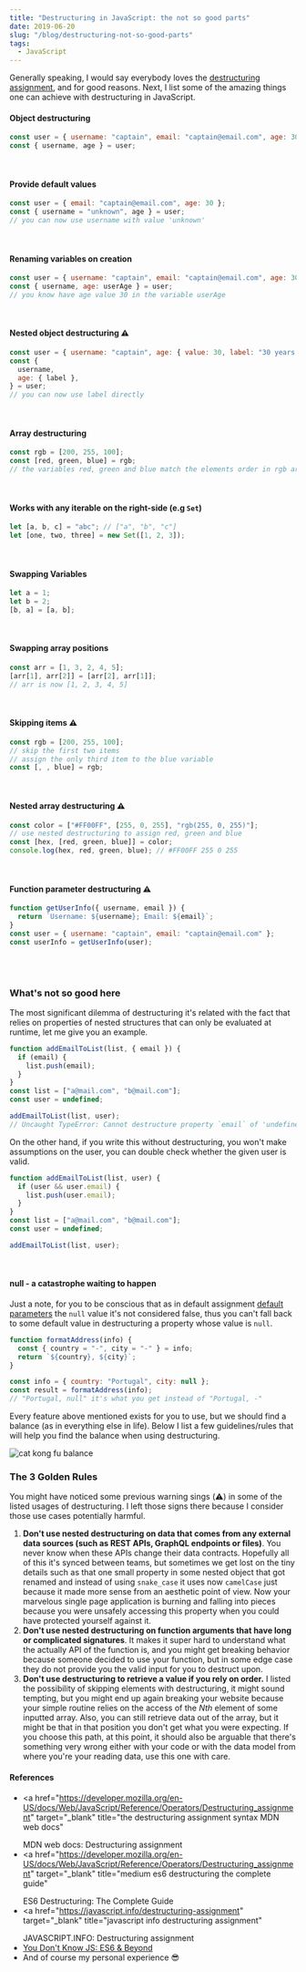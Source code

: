 ```yaml
---
title: "Destructuring in JavaScript: the not so good parts"
date: 2019-06-20
slug: "/blog/destructuring-not-so-good-parts"
tags:
  - JavaScript
---
```



<ScrollToTopButton />

Generally speaking, I would say everybody loves the <a href="https://developer.mozilla.org/en-US/docs/Web/JavaScript/Reference/Operators/Destructuring_assignment" target="_blank" title="the destructuring assignment syntax MDN web docs">destructuring assignment</a>, and for good reasons. Next, I list some of the amazing things one can achieve with destructuring in JavaScript.

#### Object destructuring

```javascript
const user = { username: "captain", email: "captain@email.com", age: 30 };
const { username, age } = user;
```

<br />

#### Provide default values

```javascript
const user = { email: "captain@email.com", age: 30 };
const { username = "unknown", age } = user;
// you can now use username with value 'unknown'
```

<br />

#### Renaming variables on creation

```javascript
const user = { username: "captain", email: "captain@email.com", age: 30 };
const { username, age: userAge } = user;
// you know have age value 30 in the variable userAge
```

<br />

#### Nested object destructuring ⚠️

```javascript
const user = { username: "captain", age: { value: 30, label: "30 years old" } };
const {
  username,
  age: { label },
} = user;
// you can now use label directly
```

<br />

#### Array destructuring

```javascript
const rgb = [200, 255, 100];
const [red, green, blue] = rgb;
// the variables red, green and blue match the elements order in rgb array
```

<br />

#### Works with any iterable on the right-side (e.g `Set`)

```javascript
let [a, b, c] = "abc"; // ["a", "b", "c"]
let [one, two, three] = new Set([1, 2, 3]);
```

<br />

#### Swapping Variables

```javascript
let a = 1;
let b = 2;
[b, a] = [a, b];
```

<br />

#### Swapping array positions

```javascript
const arr = [1, 3, 2, 4, 5];
[arr[1], arr[2]] = [arr[2], arr[1]];
// arr is now [1, 2, 3, 4, 5]
```

<br />

#### Skipping items ⚠️

```javascript
const rgb = [200, 255, 100];
// skip the first two items
// assign the only third item to the blue variable
const [, , blue] = rgb;
```

<br />

#### Nested array destructuring ⚠️

```javascript
const color = ["#FF00FF", [255, 0, 255], "rgb(255, 0, 255)"];
// use nested destructuring to assign red, green and blue
const [hex, [red, green, blue]] = color;
console.log(hex, red, green, blue); // #FF00FF 255 0 255
```

<br />

#### Function parameter destructuring ⚠️

```javascript
function getUserInfo({ username, email }) {
  return `Username: ${username}; Email: ${email}`;
}
const user = { username: "captain", email: "captain@email.com" };
const userInfo = getUserInfo(user);
```

<br />
<br />

### What's not so good here

The most significant dilemma of destructuring it's related with the fact that relies on properties of nested structures that can only be evaluated at runtime, let me give you an example.

```javascript
function addEmailToList(list, { email }) {
  if (email) {
    list.push(email);
  }
}
const list = ["a@mail.com", "b@mail.com"];
const user = undefined;

addEmailToList(list, user);
// Uncaught TypeError: Cannot destructure property `email` of 'undefined' or 'null'
```

On the other hand, if you write this without destructuring, you won't make assumptions on the user, you can double check whether the given user is valid.

```javascript
function addEmailToList(list, user) {
  if (user && user.email) {
    list.push(user.email);
  }
}
const list = ["a@mail.com", "b@mail.com"];
const user = undefined;

addEmailToList(list, user);
```

<br />

#### null - a catastrophe waiting to happen

Just a note, for you to be conscious that as in default assignment <a href="https://developer.mozilla.org/en-US/docs/Web/JavaScript/Reference/Functions/Default_parameters" target="_blank" title="default function parameters allow named parameters to be initialized with default values">default parameters</a> the `null` value it's not considered false, thus you can't fall back to some default value in destructuring a property whose value is `null`.

```javascript
function formatAddress(info) {
  const { country = "-", city = "-" } = info;
  return `${country}, ${city}`;
}

const info = { country: "Portugal", city: null };
const result = formatAddress(info);
// "Portugal, null" it's what you get instead of "Portugal, -"
```

Every feature above mentioned exists for you to use, but we should find a balance (as in everything else in life). Below I list a few guidelines/rules that will help you find the balance when using destructuring.

![cat kong fu balance](./images/fat-cat-balance.jpg "cat kong fu balance")

<Caption source="https://imgflip.com/tag/fat+cat+balance" />

### The 3 Golden Rules

You might have noticed some previous warning sings (⚠️) in some of the listed usages of destructuring. I left those signs there because I consider those use cases potentially harmful.

1. **Don't use nested destructuring on data that comes from any external data sources (such as REST APIs, GraphQL endpoints or files)**. You never know when these APIs change their data contracts. Hopefully all of this it's synced between teams, but sometimes we get lost on the tiny details such as that one small property in some nested object that got renamed and instead of using `snake_case` it uses now `camelCase` just because it made more sense from an aesthetic point of view. Now your marvelous single page application is burning and falling into pieces because you were unsafely accessing this property when you could have protected yourself against it.
2. **Don't use nested destructuring on function arguments that have long or complicated signatures**. It makes it super hard to understand what the actually API of the function is, and you might get breaking behavior because someone decided to use your function, but in some edge case they do not provide you the valid input for you to destruct upon.
3. **Don't use destructuring to retrieve a value if you rely on order.** I listed the possibility of skipping elements with destructuring, it might sound tempting, but you might end up again breaking your website because your simple routine relies on the access of the _Nth_ element of some inputted array. Also, you can still retrieve data out of the array, but it might be that in that position you don't get what you were expecting. If you choose this path, at this point, it should also be arguable that there's something very wrong either with your code or with the data model from where you're your reading data, use this one with care.

#### References

- <a
    href="https://developer.mozilla.org/en-US/docs/Web/JavaScript/Reference/Operators/Destructuring_assignment"
    target="_blank"
    title="the destructuring assignment syntax MDN web docs"
  >
    MDN web docs: Destructuring assignment
  </a>
- <a
    href="https://developer.mozilla.org/en-US/docs/Web/JavaScript/Reference/Operators/Destructuring_assignment"
    target="_blank"
    title="medium es6 destructuring the complete guide"
  >
    ES6 Destructuring: The Complete Guide
  </a>
- <a
    href="https://javascript.info/destructuring-assignment"
    target="_blank"
    title="javascript info destructuring assignment"
  >
    JAVASCRIPT.INFO: Destructuring assignment
  </a>
- <a href="https://github.com/getify/You-Dont-Know-JS" target="_blank" title="A book series on JavaScript">
    You Don't Know JS: ES6 & Beyond
  </a>
- And of course my personal experience 😎
